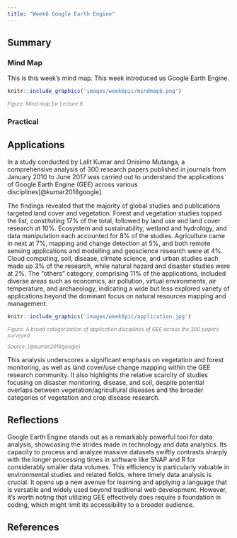 ```yaml
---
title: "Week6 Google Earth Engine"
---
```


## Summary

### Mind Map

This is this week's mind map. This week introduced us Google Earth Engine.

```r
knitr::include_graphics('images/week6pic/mindmap6.png') 
```

::: {align="center" style="font-size: smaller; color: gray;"}
<em>Figure: Mind map for Lecture 6</em>
:::

### Practical

## Applications

In a study conducted by Lalit Kumar and Onisimo Mutanga, a comprehensive analysis of 300 research papers published in journals from January 2010 to June 2017 was carried out to understand the applications of Google Earth Engine (GEE) across various disciplines[@kumar2018google].

The findings revealed that the majority of global studies and publications targeted land cover and vegetation. Forest and vegetation studies topped the list, constituting 17% of the total, followed by land use and land cover research at 10%. Ecosystem and sustainability, wetland and hydrology, and data manipulation each accounted for 8% of the studies. Agriculture came in next at 7%, mapping and change detection at 5%, and both remote sensing applications and modelling and geoscience research were at 4%. Cloud computing, soil, disease, climate science, and urban studies each made up 3% of the research, while natural hazard and disaster studies were at 2%. The "others" category, comprising 11% of the applications, included diverse areas such as economics, air pollution, virtual environments, air temperature, and archaeology, indicating a wide but less explored variety of applications beyond the dominant focus on natural resources mapping and management.

```r
knitr::include_graphics('images/week6pic/application.jpg') 
```

::: {align="center" style="font-size: smaller; color: gray;"}
<em>Figure: A broad categorization of application disciplines of GEE across the 300 papers surveyed.</em>
:::

::: {align="center" style="font-size: smaller; color: gray;"}
<em>Source: [@kumar2018google]</em>
:::

This analysis underscores a significant emphasis on vegetation and forest monitoring, as well as land cover/use change mapping within the GEE research community. It also highlights the relative scarcity of studies focusing on disaster monitoring, disease, and soil, despite potential overlaps between vegetation/agricultural diseases and the broader categories of vegetation and crop disease research.

## Reflections

Google Earth Engine stands out as a remarkably powerful tool for data analysis, showcasing the strides made in technology and data analytics. Its capacity to process and analyze massive datasets swiftly contrasts sharply with the longer processing times in software like SNAP and R for considerably smaller data volumes. This efficiency is particularly valuable in environmental studies and related fields, where timely data analysis is crucial. It opens up a new avenue for learning and applying a language that is versatile and widely used beyond traditional web development. However, it's worth noting that utilizing GEE effectively does require a foundation in coding, which might limit its accessibility to a broader audience.

## References
